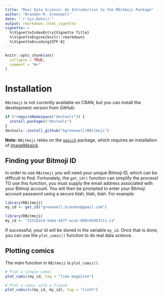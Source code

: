```yaml
---
title: "Real Data Science: An Introduction to the RBitmoji Package"
author: "Brandon M. Greenwell"
date: "`r Sys.Date()`"
output: rmarkdown::html_vignette
vignette: >
  %\VignetteIndexEntry{Vignette Title}
  %\VignetteEngine{knitr::rmarkdown}
  %\VignetteEncoding{UTF-8}
---
```


```r
knitr::opts_chunk$set(
  collapse = TRUE,
  comment = "#>"
)
```


# Installation

`RBitmoji` is not currently available on CRAN, but you can install the development version from GitHub:

```r
if (!requireNamespace("devtools")) {
  install.packages("devtools")
}
devtools::install_github("bgreenwell/RBitmoji")
```

**Note:** `RBitmoji` relies on the [`magick`](https://cran.r-project.org/package=magick) package, which requires an installation of [ImageMagick](http://www.imagemagick.org/script/index.php).


## Finding your Bitmoji ID

In order to use `RBitmoji` you will need your unique Bitmoji ID, which can be difficult to find. Fortunately, the `get_id()` function can simplify the process! TO use this function, you must supply the email address associated with your Bitmoji account. You will then be prompted to enter your Bitmoji account password using a secure blah, blah, blah. For example:

```r
library(RBitmoji)
my_id <- get_id("greenwell.brandon@gmail.com")
```

```r
library(RBitmoji)
my_id <- "1551b314-5e8a-4477-aca2-088c05963111-v1"
```


If successful, your id will be stored in the variable `my_id`. Once that is done, you can use the `plot_comic()` function to do real data science.


## Plotting comics

The main function in `RBitmoji` is `plot_comic()`.

```r
# Plot a single comic
plot_comic(my_id, tag = "time magazine")

# Plot a comic with a friend
plot_comic(c(my_id, my_id), tag = "sloth")
```
